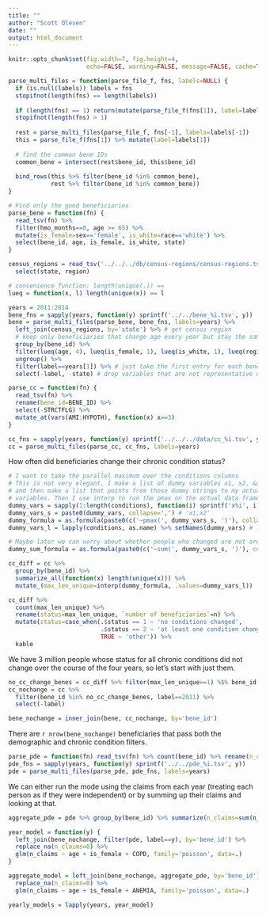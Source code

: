 ```yaml
---
title: ""
author: "Scott Olesen"
date: ""
output: html_document
---
```


```r
knitr::opts_chunk$set(fig.width=7, fig.height=4, 
                      echo=FALSE, warning=FALSE, message=FALSE, cache=TRUE)
```

```r
parse_multi_files = function(parse_file_f, fns, labels=NULL) {
  if (is.null(labels)) labels = fns
  stopifnot(length(fns) == length(labels))
 
  if (length(fns) == 1) return(mutate(parse_file_f(fns[1]), label=labels[1]))
  stopifnot(length(fns) > 1)
  
  rest = parse_multi_files(parse_file_f, fns[-1], labels=labels[-1])
  this = parse_file_f(fns[1]) %>% mutate(label=labels[1])
    
  # find the common bene IDs
  common_bene = intersect(rest$bene_id, this$bene_id)
    
  bind_rows(this %>% filter(bene_id %in% common_bene),
            rest %>% filter(bene_id %in% common_bene))
}

# Find only the good beneficiaries
parse_bene = function(fn) {
  read_tsv(fn) %>%
  filter(hmo_months==0, age >= 65) %>%
  mutate(is_female=sex=='female', is_white=race=='white') %>%
  select(bene_id, age, is_female, is_white, state)
}

census_regions = read_tsv('../../../db/census-regions/census-regions.tsv') %>%
  select(state, region)

# convenience function: length(unique(.)) ==
lueq = function(x, l) length(unique(x)) == l

years = 2011:2014
bene_fns = sapply(years, function(y) sprintf('../../bene_%i.tsv', y))
bene = parse_multi_files(parse_bene, bene_fns, labels=years) %>%
  left_join(census_regions, by='state') %>% # get census region
  # keep only beneficiaries that change age every year but stay the same race/sex/region
  group_by(bene_id) %>%
  filter(lueq(age, 4), lueq(is_female, 1), lueq(is_white, 1), lueq(region, 1), lueq(label, 4)) %>%
  ungroup() %>%
  filter(label==years[1]) %>% # just take the first entry for each bene
  select(-label, -state) # drop variables that are not representative of the whole
```

```r
parse_cc = function(fn) {
  read_tsv(fn) %>%
  rename(bene_id=BENE_ID) %>%
  select(-STRCTFLG) %>%
  mutate_at(vars(AMI:HYPOTH), function(x) x==3)
}

cc_fns = sapply(years, function(y) sprintf('../../../data/cc_%i.tsv', y))
cc = parse_multi_files(parse_cc, cc_fns, labels=years)
```

How often did beneficiaries change their chronic condition status?

```r
# I want to take the parallel maximum over the conditions columns
# This is not very elegant. I make a list of dummy variables x1, x2, &c.
# and then make a list that points from those dummy strings to my actual
# variables. Then I use interp to run the pmax on the actual data frame.
dummy_vars = sapply(1:length(conditions), function(i) sprintf('x%i', i)) # c('x1', 'x2')
dummy_vars_s = paste0(dummy_vars, collapse=',') # 'x1,x2'
dummy_formula = as.formula(paste0(c('~pmax(', dummy_vars_s, ')'), collapse='')) # ~pmax(x1,x2)
dummy_vars_l = lapply(conditions, as.name) %>% setNames(dummy_vars) # list(x1=AMI, x2=COPD)

# Maybe later we can worry about whether people who changed are not are generally more or less sick
dummy_sum_formula = as.formula(paste0(c('~sum(', dummy_vars_s, ')'), collapse=''))

cc_diff = cc %>%
  group_by(bene_id) %>%
  summarize_all(function(x) length(unique(x))) %>%
  mutate_(max_len_unique=interp(dummy_formula, .values=dummy_vars_l))

cc_diff %>%
  count(max_len_unique) %>%
  rename(status=max_len_unique, `number of beneficiaries`=n) %>%
  mutate(status=case_when(.$status == 1 ~ 'no conditions changed',
                          .$status == 2 ~ 'at least one condition changed',
                          TRUE ~ 'other')) %>%
  kable
```

We have 3 million people whose status for all chronic conditions did not change over the course of the four years, so let's start with just them.

```r
no_cc_change_benes = cc_diff %>% filter(max_len_unique==1) %$% bene_id
cc_nochange = cc %>%
  filter(bene_id %in% no_cc_change_benes, label==2011) %>%
  select(-label)

bene_nochange = inner_join(bene, cc_nochange, by='bene_id')
```

There are `r nrow(bene_nochange)` beneficiaries that pass both the demographic and chronic condition filters.

```r
parse_pde = function(fn) read_tsv(fn) %>% count(bene_id) %>% rename(n_claims=n)
pde_fns = sapply(years, function(y) sprintf('../../pde_%i.tsv', y))
pde = parse_multi_files(parse_pde, pde_fns, labels=years)
```

We can either run the mode using the claims from each year (treating each person as if they were independent) or by summing up their claims and looking at that.

```r
aggregate_pde = pde %>% group_by(bene_id) %>% summarize(n_claims=sum(n_claims))
```

```r
year_model = function(y) {
  left_join(bene_nochange, filter(pde, label==y), by='bene_id') %>%
  replace_na(n_claims=0) %>%
  glm(n_claims ~ age + is_female + COPD, family='poisson', data=.)
}

aggregate_model = left_join(bene_nochange, aggregate_pde, by='bene_id') %>%
  replace_na(n_claims=0) %>%
  glm(n_claims ~ age + is_female + ANEMIA, family='poisson', data=.)

yearly_models = lapply(years, year_model)
```


